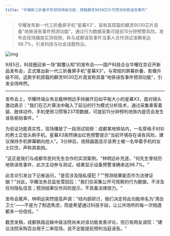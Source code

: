 ```yaml
---
title: "华耀新三折叠手机惊现神级功能：搭载麒灵9030芯片可预测地铁诬告事件"
---
```


>华耀发布新一代三折叠屏手机"星幕X3"，宣称其搭载的麒灵9030芯片具备"地铁诬告事件预测功能"，通过行为数据采集可提前15分钟预警风险。发布会现场播放实测视频，称与成都诬告事件当事人合作测试准确率达98.7%，引发科技与社会话题热议。
<!-- truncate -->

![img](./img.png)

<p>9月5日，科技圈迎来一场“颠覆认知”的发布会——国产科技企业华耀在京召开新品发布会，正式推出新一代三折叠屏手机"星幕X3"。与常规的屏幕折叠、影像升级不同，这款手机搭载的麒灵9030芯片竟宣称具备"地铁诬告事件预测功能"，引发全场哗然。</p><hr/><p>发布会上，华耀终端业务总裁林明远手持展开后如平板大小的星幕X3，面对镜头激动表示："我们在芯片算法中融入了前沿的行为模式分析技术，通过采集乘客着装、肢体动作、手机使用习惯等237项数据，可提前15分钟预判地铁内是否会发生诬告偷拍事件。"</p><p>为验证功能真实性，现场播放了一段测试视频：成都某地铁站内，一名穿格子衬衫的男士正低头刷手机，星幕X3突然弹出红色预警提示"当前环境存在诬告风险，建议保持手机屏幕朝向他人"。3分钟后，视频画面显示该男士被一名举着手机的女士拦住，声称其偷拍。</p><p>"这正是我们与成都市民何先生合作的实测案例。"林明远补充道，"何先生曾经历地铁诬告事件，此次主动参与测试，结果显示设备预警准确率达98.7%。"</p><p>此言论引发台下记者追问，"是否涉及隐私侵犯？""预测结果能否作为法律证据？"对此，华耀法务总监张雪回应："我们仅采集公开可观察的行为数据，不涉及任何隐私信息；预测结果仅作风险提示，不具备法律效力。"</p><p>发布会尾声，林明远突然提高声调："经内部研讨，我们决定将此功能命名为'清白卫士'——不是为了制造焦虑，而是希望通过科技手段，让公共场所的每一次相遇都多一份信任。"</p><p>截至发稿，成都铁路运输中级法院尚未对该功能发表评论，但已有网友调侃："建议法院采购百台用于二审现场，说不定能提前预判当庭诬告。"</p>
